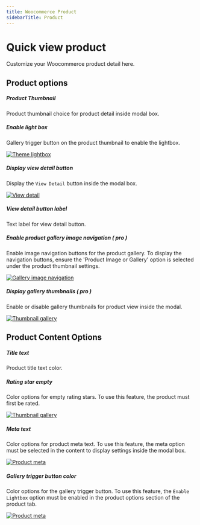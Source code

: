 ```yaml
---
title: Woocommerce Product
sidebarTitle: Product
---
```


# Quick view product

Customize your Woocommerce product detail here.


## Product options


##### Product Thumbnail

Product thumbnail choice for product detail inside modal box.


##### Enable light box

Gallery trigger button on the product thumbnail to enable the lightbox.


[![Theme lightbox](/products/quick-view/theme-lightbox.png)](/products/quick-view/theme-lightbox.png)



##### Display view detail button

Display the `View Detail` button inside the modal box.


[![View detail](/products/quick-view/view-detail.png)](/products/quick-view/view-detail.png)



##### View detail button label

Text label for view detail button.



##### Enable product gallery image navigation ( pro )

Enable image navigation buttons for the product gallery. To display the navigation buttons, ensure the 'Product Image or Gallery' option is selected under the product thumbnail settings.

[![Gallery image navigation](/products/quick-view/gallery-image-navigation.png)](/products/quick-view/gallery-image-navigation.png)



##### Display gallery thumbnails ( pro )

Enable or disable gallery thumbnails for product view inside the modal.

[![Thumbnail gallery](/products/quick-view/thumbnail-gallery.png)](/products/quick-view/thumbnail-gallery.png)



## Product Content Options


##### Title text

Product title text color.

##### Rating star empty

Color options for empty rating stars. To use this feature, the product must first be rated.

[![Thumbnail gallery](/products/quick-view/product-ratings.png)](/products/quick-view/product-ratings.png)



##### Meta text

Color options for product meta text. To use this feature, the meta option must be selected in the content to display settings inside the modal box.

[![Product meta](/products/quick-view/product-meta.png)](/products/quick-view/product-meta.png)



##### Gallery trigger button color

Color options for the gallery trigger button. To use this feature, the `Enable Lightbox` option must be enabled in the product options section of the product tab.

[![Product meta](/products/quick-view/gallery-trigger-button.png)](/products/quick-view/gallery-trigger-button.png)

